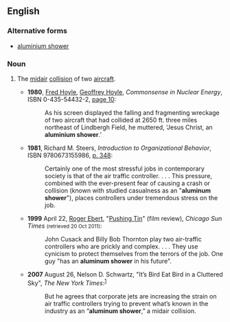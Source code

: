 ==English==
{{rfv}}
===Alternative forms===
* [[aluminium shower]]

===Noun===
{{en-noun|sg=[[aluminum]] [[shower]]}}

# {{idiomatic|aviation}} The [[midair]] [[collision]] of two [[aircraft]].
#* '''1980''', [[w:Fred Hoyle|Fred Hoyle]], [[w:Geoffrey Hoyle|Geoffrey Hoyle]], ''Commonsense in Nuclear Energy'', ISBN 0-435-54432-2, [http://books.google.com/books?id=bWZGAAAAYAAJ&q=%22aluminium+shower%22+-intitle:%22%22&dq=%22aluminium+shower%22+-intitle:%22%22&hl=en&ei=5LefTv3iAcKeiAfG78nNBg&sa=X&oi=book_result&ct=result&resnum=2&ved=0CEAQ6AEwATgK page 10]:
#*: As his screen displayed the falling and fragmenting wreckage of two aircraft that had collided at 2650 ft. three miles northeast of Lindbergh Field, he muttered, ‘Jesus Christ, an '''aluminium shower'''.’
#* '''1981''', Richard M. Steers, ''Introduction to Organizational Behavior'', ISBN 9780673155986, [http://books.google.ca/books?ei=yC2gTsm4Bsfx0gHv6unkBA&ct=result&id=y5kXAQAAMAAJ&dq=%22aluminum+shower%22+plane+OR+planes+OR+airplane+OR+airplanes+OR+aircraft+-nozzle+-head+-door+-bathroom&q=%22aluminum+shower%22#search_anchor p. 348]:
#*: Certainly one of the most stressful jobs in contemporary society is that of the air traffic controller. . . . This pressure, combined with the ever-present fear of causing a crash or collision (known with studied casualness as an "'''aluminum shower'''"), places controllers under tremendous stress on the job.
#* '''1999''' April 22, [[w:Roger Ebert|Roger Ebert]], "[http://rogerebert.suntimes.com/apps/pbcs.dll/article?AID=/19990422/REVIEWS/904220301/1023 Pushing Tin]" (film review), ''Chicago Sun Times'' <small>(retrieved 20 Oct 2011)</small>:
#*: John Cusack and Billy Bob Thornton play two air-traffic controllers who are prickly and complex. . . . They use cynicism to protect themselves from the terrors of the job. One guy "has an '''aluminum shower''' in his future".
#*'''2007''' August 26, Nelson D. Schwartz, "It’s Bird Eat Bird in a Cluttered Sky", ''The New York Times'':<sup>[http://www.nytimes.com/2007/08/26/weekinreview/26schwartz.html]</sup>
#*: But he agrees that corporate jets are increasing the strain on air traffic controllers trying to prevent what’s known in the industry as an “'''aluminum shower''',” a midair collision.